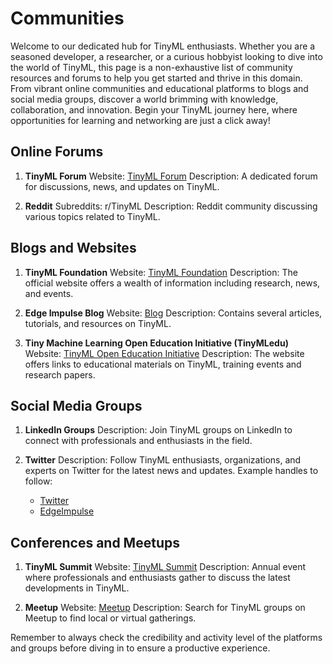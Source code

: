 # Communities {#sec-communities}

Welcome to our dedicated hub for TinyML enthusiasts. Whether you are a seasoned developer, a researcher, or a curious hobbyist looking to dive into the world of TinyML, this page is a non-exhaustive list of community resources and forums to help you get started and thrive in this domain. From vibrant online communities and educational platforms to blogs and social media groups, discover a world brimming with knowledge, collaboration, and innovation. Begin your TinyML journey here, where opportunities for learning and networking are just a click away!

## Online Forums

1. **TinyML Forum**
   Website: [TinyML Forum](https://forums.tinyml.org/)
   Description: A dedicated forum for discussions, news, and updates on TinyML.

2. **Reddit**
   Subreddits: r/TinyML
   Description: Reddit community discussing various topics related to TinyML.

## Blogs and Websites

1. **TinyML Foundation**
   Website: [TinyML Foundation](https://tinyml.org/)
   Description: The official website offers a wealth of information including research, news, and events.

2. **Edge Impulse Blog**
   Website: [Blog](https://www.edgeimpulse.com/blog)
   Description: Contains several articles, tutorials, and resources on TinyML.

3. **Tiny Machine Learning Open Education Initiative (TinyMLedu)**
   Website: [TinyML Open Education Initiative](https://tinymledu.org/)
   Description: The website offers links to educational materials on TinyML, training events and research papers.

## Social Media Groups

1. **LinkedIn Groups**
   Description: Join TinyML groups on LinkedIn to connect with professionals and enthusiasts in the field.

2. **Twitter**
   Description: Follow TinyML enthusiasts, organizations, and experts on Twitter for the latest news and updates.
   Example handles to follow:
   - [Twitter](https://twitter.com/tinymlf)
   - [EdgeImpulse](https://twitter.com/EdgeImpulse)

## Conferences and Meetups

1. **TinyML Summit**
   Website: [TinyML Summit](https://www.tinyml.org/)
   Description: Annual event where professionals and enthusiasts gather to discuss the latest developments in TinyML.

2. **Meetup**
   Website: [Meetup](https://www.meetup.com/pro/tinyml)
   Description: Search for TinyML groups on Meetup to find local or virtual gatherings.

Remember to always check the credibility and activity level of the platforms and groups before diving in to ensure a productive experience.
